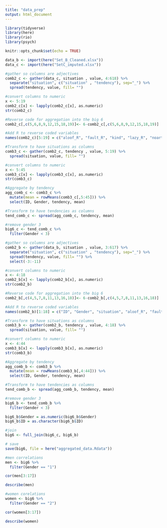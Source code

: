 ```yaml
---
title: "data_prep"
output: html_document
---
```


```r
library(tidyverse)
library(here)
library(rio)
library(psych)

knitr::opts_chunk$set(echo = TRUE)

```

```r

data_b <- import(here("Set_B_Cleaned.xlsx"))
data_c <- import(here("SetC_imputed.xlsx"))
```

```r
#gather so columns are adjectives
comb2_c <- gather(data_c, situation , value, 4:618) %>% 
  separate("situation", c("situation" , "tendency"), sep="_") %>% 
  spread(tendency, value, fill= "")

#convert columns to numeric
x <- 5:19
comb2_c[x] <- lapply(comb2_c[x], as.numeric)
str(comb2_c)

#Reverse code for aggregation into the big 6
comb2_c[,c(5,6,8,9,12,15,18,19)]<- 6-comb2_c[,c(5,6,8,9,12,15,18,19)]

#Add R to reverse coded variables 
names(comb2_c)[5:19] = c("aloof_R", "fault_R", "kind", "lazy_R", "noart_R", "original", "outgoing", "quiet_R", "reflect", "relaxed", "risks_R", "rules", "thorough", "use_R",  "worry_R")

#Transform to have situations as columns
comb3_c <- gather(comb2_c, tendency , value, 5:19) %>% 
  spread(situation, value, fill= "")

#convert columns to numeric
x <- 5:45
comb3_c[x] <- lapply(comb3_c[x], as.numeric)
str(comb3_c)

#Aggregate by tendency
agg_comb_c <- comb3_c %>% 
  mutate(mean = rowMeans(comb3_c[,5:45])) %>% 
  select(ID, Gender, tendency, mean)

#Transform to have tendencies as columns
tend_comb_c <- spread(agg_comb_c, tendency, mean)

#remove gender 3
big6_c <- tend_comb_c %>% 
  filter(Gender < 3)

```

```r
#gather so columns are adjectives
comb2_b <- gather(data_b, situation , value, 3:617) %>% 
  separate("situation", c("situation" , "tendency"), sep="_") %>% 
  spread(tendency, value, fill= "") %>% 
  select(-3:-11)

#convert columns to numeric
x <- 4:18
comb2_b[x] <- lapply(comb2_b[x], as.numeric)
str(comb2_b)

#Reverse code for aggregation into the big 6
comb2_b[,c(4,5,7,8,11,13,16,18)]<- 6-comb2_b[,c(4,5,7,8,11,13,16,18)]

#Add R to reverse coded variables 
names(comb2_b)[1:18] = c("ID", "Gender", "situation", "aloof_R", "fault_R", "kind", "lazy_R", "noart_R", "original", "outgoing", "quiet_R","relaxed", "risks_R", "rules", "thorough", "use_R", "reflect", "worry_R")

#Transform to have situations as columns
comb3_b <- gather(comb2_b, tendency , value, 4:18) %>% 
  spread(situation, value, fill= "")

#convert columns to numeric
x <- 4:44
comb3_b[x] <- lapply(comb3_b[x], as.numeric)
str(comb3_b)

#Aggregate by tendency
agg_comb_b <- comb3_b %>% 
  mutate(mean = rowMeans(comb3_b[,4:44])) %>% 
  select(ID, Gender, tendency, mean)

#Transform to have tendencies as columns
tend_comb_b <- spread(agg_comb_b, tendency, mean)

#remove gender 3
big6_b <- tend_comb_b %>% 
  filter(Gender < 3) 

big6_b$Gender = as.numeric(big6_b$Gender)
big6_b$ID = as.character(big6_b$ID)
```


```r

#join 
big6 <- full_join(big6_c, big6_b) 

# save
save(big6, file = here("aggregated_data.Rdata"))


```

```r

#men correlations
men <- big6 %>% 
  filter(Gender == "1")

cor(men[3:17])

describe(men)

#women corelations
women <- big6 %>% 
  filter(Gender == "2")

cor(women[3:17])

describe(women)

```

